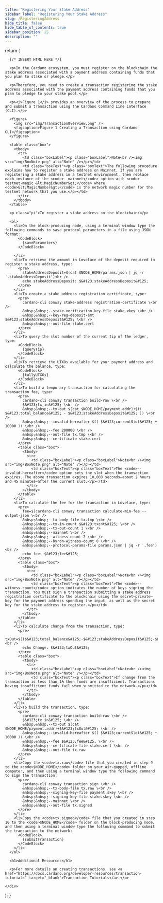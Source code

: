 ```yaml
---
title: "Registering Your Stake Address"
sidebar_label: "Registering Your Stake Address"
slug: /RegisteringAddress
hide_title: false
hide_table_of_contents: true
sidebar_position: 25
description: ""
---
```




  return (
    <div>

      {/* INSERT HTML HERE */}

      <p>In the Cardano ecosystem, you must register on the blockchain the stake address associated with a payment address containing funds that you plan to stake or pledge.</p>

      <p>Therefore, you need to create a transaction registering the stake address associated with the payment address containing funds that you plan to pledge to your stake pool.</p>

      <p><i>Figure 1</i> provides an overview of the process to prepare and submit a transaction using the Cardano Command Line Interface (CLI).</p>

      <figure>
        <img src="img/TransactionOverview.png" />
        <figcaption>Figure 1 Creating a Transaction using Cardano CLI</figcaption>
      </figure>

      <table class="box">
        <tbody>
          <tr>
            <td class="boxLabel"><p class="boxLabel">Note<br /><img src="img/BoxNote.png" alt="Note" /></p></td>
            <td class="boxText"><p class="boxText">The following procedure explains how to register a stake address on Mainnet. If you are registering a stake address in a testnet environment, then replace each instance of the <code>--mainnet</code> option with <code>--testnet-magic &lt;MagicNumber&gt;</code> where <code>&lt;MagicNumber&gt;</code> is the network magic number for the testnet network that you use.</p></td>
          </tr>
        </tbody>
      </table>

      <p class="pi">To register a stake address on the blockchain:</p>

      <ol>
        <li>On the block-producing node, using a terminal window type the following commands to save protocol parameters in a file using JSON format:
          <CodeBlock>
            {saveParameters}
          </CodeBlock>
          
        </li>
        <li>To retrieve the amount in Lovelace of the deposit required to register a stake address, type:
          <pre>
            stakeAddressDeposit=$(cat $NODE_HOME/params.json | jq -r '.stakeAddressDeposit')<br />
            echo stakeAddressDeposit: $&#123;stakeAddressDeposit&#125;
          </pre>
        </li>
        <li>To create a stake address registration certificate, type:
          <pre>
            cardano-cli conway stake-address registration-certificate \<br />
            &nbsp;&nbsp;--stake-verification-key-file stake.vkey \<br />
            &nbsp;&nbsp;--key-reg-deposit-amt $&#123;stakeAddressDeposit&#125; \<br />
            &nbsp;&nbsp;--out-file stake.cert
          </pre>
        </li>
        <li>To query the slot number of the current tip of the ledger, type:
          <CodeBlock>
            {queryTip}
          </CodeBlock>
        </li>
        <li>To retrieve the UTXOs available for your payment address and calculate the balance, type:
          <CodeBlock>
            {tallyUTXOs}
          </CodeBlock>
        </li>
        <li>To build a temporary transaction for calculating the transaction fee, type:
          <pre>
            cardano-cli conway transaction build-raw \<br />
            $&#123;tx_in&#125; \<br />
            &nbsp;&nbsp;--tx-out $(cat $NODE_HOME/payment.addr)+$(( $&#123;total_balance&#125; - $&#123;stakeAddressDeposit&#125; )) \<br />
            &nbsp;&nbsp;--invalid-hereafter $(( $&#123;currentSlot&#125; + 10000 )) \<br />
            &nbsp;&nbsp;--fee 200000 \<br />
            &nbsp;&nbsp;--out-file tx.tmp \<br />
            &nbsp;&nbsp;--certificate stake.cert
          </pre>
          <table class="box">
            <tbody>
              <tr>
                <td class="boxLabel"><p class="boxLabel">Note<br /><img src="img/BoxNote.png" alt="Note" /></p></td>
                <td class="boxText"><p class="boxText">The <code>--invalid-hereafter</code> option sets the slot when the transaction expires. The above transaction expires 10,000 seconds—about 2 hours and 45 minutes—after the current slot.</p></td>
              </tr>
            </tbody>
          </table>
        </li>
        <li>To calculate the fee for the transaction in Lovelace, type:
          <pre>
            fee=$(cardano-cli conway transaction calculate-min-fee --output-json \<br />
            &nbsp;&nbsp;--tx-body-file tx.tmp \<br />
            &nbsp;&nbsp;--tx-in-count $&#123;txcnt&#125; \<br />
            &nbsp;&nbsp;--tx-out-count 1 \<br />
            &nbsp;&nbsp;--mainnet \<br />
            &nbsp;&nbsp;--witness-count 2 \<br />
            &nbsp;&nbsp;--byron-witness-count 0 \<br />
            &nbsp;&nbsp;--protocol-params-file params.json | jq -r '.fee')<br />
            echo fee: $&#123;fee&#125;
          </pre>
          <table class="box">
            <tbody>
              <tr>
                <td class="boxLabel"><p class="boxLabel">Note<br /><img src="img/BoxNote.png" alt="Note" /></p></td>
                <td class="boxText"><p class="boxText">The <code>--witness-count</code> option indicates the number of keys signing the transaction. You must sign a transaction submitting a stake address registration certificate to the blockchain using the secret—private—key for the payment address spending the input, as well as the secret key for the stake address to register.</p></td>
              </tr>
            </tbody>
          </table>
        </li>
        <li>To calculate change from the transaction, type:
          <pre>
            txOut=$(($&#123;total_balance&#125;-$&#123;stakeAddressDeposit&#125;-$&#123;fee&#125;))<br />
            echo Change: $&#123;txOut&#125;
          </pre>
          <table class="box">
            <tbody>
              <tr>
                <td class="boxLabel"><p class="boxLabel">Note<br /><img src="img/BoxNote.png" alt="Note" /></p></td>
                <td class="boxText"><p class="boxText">If change from the transaction is less than 1₳ then funds are insufficient. Transactions having insufficient funds fail when submitted to the network.</p></td>
              </tr>
            </tbody>
          </table>
        </li>
        <li>To build the transaction, type:
          <pre>
            cardano-cli conway transaction build-raw \<br />
            $&#123;tx_in&#125; \<br />
            &nbsp;&nbsp;--tx-out $(cat $NODE_HOME/payment.addr)+$&#123;txOut&#125; \<br />
            &nbsp;&nbsp;--invalid-hereafter $(( $&#123;currentSlot&#125; + 10000 )) \<br />
            &nbsp;&nbsp;--fee $&#123;fee&#125; \<br />
            &nbsp;&nbsp;--certificate-file stake.cert \<br />
            &nbsp;&nbsp;--out-file tx.raw
          </pre>
        </li>
        <li>Copy the <code>tx.raw</code> file that you created in step 9 to the <code>$NODE_HOME</code> folder on your air-gapped, offline computer, and then using a terminal window type the following command to sign the transaction:
          <pre>
            cardano-cli conway transaction sign \<br />
            &nbsp;&nbsp;--tx-body-file tx.raw \<br />
            &nbsp;&nbsp;--signing-key-file payment.skey \<br />
            &nbsp;&nbsp;--signing-key-file stake.skey \<br />
            &nbsp;&nbsp;--mainnet \<br />
            &nbsp;&nbsp;--out-file tx.signed
          </pre>
        </li>
        <li>Copy the <code>tx.signed</code> file that you created in step 10 to the <code>$NODE_HOME</code> folder on the block-producing node, and then using a terminal window type the following command to submit the transaction to the network:
          <CodeBlock>
            {submitTransaction}
          </CodeBlock>
        </li>
      </ol>

      <h1>Additional Resources</h1>

      <p>For more details on creating transactions, see <a href="https://docs.cardano.org/developer-resources/transaction-tutorials" target="_blank">Transaction Tutorials</a>.</p>

    </div>
  );
}

<HTMLContent />

